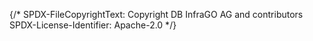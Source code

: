 {/*
    SPDX-FileCopyrightText: Copyright DB InfraGO AG and contributors
    SPDX-License-Identifier: Apache-2.0
*/}


<Meta of={Component} />

<Title />

This is how the footer components looks like on desktop devices:

<Unstyled>
  <div style={{ width: '1920px', scale: '0.7', 'transform-origin': 'left' }}>
    <Story of={Component.General} />
  </div>
</Unstyled>

On mobile devices, the part in the middle is not centered:

<iframe width="430px" height="275px" src="/iframe.html?id=general-components-footer--general"></iframe>
